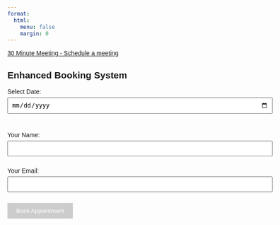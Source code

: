 ```yaml
---
format: 
  html:
    menu: false
    margin: 0
---
```



```{=html}
<script type="text/javascript" async src="https://static.zcal.co/embed/v1/embed.js"></script>
<div class="zcal-inline-widget"><a href="https://zcal.co/i/hk8TnbI7">30 Minute Meeting - Schedule a meeting</a></div>
```


```{=html}
<!DOCTYPE html>
<html lang="en">
<head>
  <meta charset="UTF-8">
  <meta name="viewport" content="width=device-width, initial-scale=1.0">
  <title>Enhanced Booking System</title>
  <style>
    body {
      font-family: Arial, sans-serif;
      max-width: 600px;
      margin: 20px auto;
      padding: 20px;
    }
    .form-group {
      margin-bottom: 15px;
    }
    label {
      display: block;
      margin-bottom: 5px;
    }
    input {
      width: 100%;
      padding: 8px;
      margin-bottom: 10px;
    }
    button {
      background-color: #4285f4;
      color: white;
      border: none;
      padding: 10px 20px;
      cursor: pointer;
    }
    button:disabled {
      background-color: #cccccc;
    }
    #result {
      margin-top: 20px;
      padding: 10px;
    }
    .success {
      background-color: #d4edda;
      color: #155724;
    }
    .error {
      background-color: #f8d7da;
      color: #721c24;
    }
    .time-slots {
      display: grid;
      grid-template-columns: repeat(auto-fill, minmax(150px, 1fr));
      gap: 10px;
      margin: 15px 0;
    }
    .time-slot {
      padding: 10px;
      border: 1px solid #ddd;
      border-radius: 4px;
      cursor: pointer;
      text-align: center;
    }
    .time-slot:hover {
      background-color: #f0f0f0;
    }
    .time-slot.selected {
      background-color: #4285f4;
      color: white;
    }
    .weekend-message {
      color: #856404;
      background-color: #fff3cd;
      padding: 10px;
      border-radius: 4px;
      margin: 10px 0;
    }
  </style>
</head>
<body>
  <h2>Enhanced Booking System</h2>

  <div class="form-group">
    <label for="date">Select Date:</label>
    <input type="date" id="date" required>
  </div>

  <div id="timeSlots" class="time-slots"></div> <!-- This is where time slots will appear -->

  <div class="form-group">
    <label for="name">Your Name:</label>
    <input type="text" id="name" required>
  </div>

  <div class="form-group">
    <label for="email">Your Email:</label>
    <input type="email" id="email" required>
  </div>

  <button onclick="submitBooking()" disabled>Book Appointment</button>

  <div id="result" style="display: none;"></div>

  <script>
    let selectedSlot = null;

    // Set min date to today and format it as dd/mm/yyyy
    const dateInput = document.getElementById('date');
    const today = new Date();
    dateInput.min = today.toISOString().split('T')[0];

    // Function to format date as dd/mm/yyyy
    function formatDate(date) {
      const day = date.getDate().toString().padStart(2, '0');
      const month = (date.getMonth() + 1).toString().padStart(2, '0');
      const year = date.getFullYear();
      return `${day}/${month}/${year}`;
    }

    dateInput.addEventListener('change', function() {
      const selectedDate = new Date(this.value);
      const dayOfWeek = selectedDate.getDay();
      
      if (dayOfWeek === 0 || dayOfWeek === 6) {
        showResult('Bookings are only available Monday through Friday.', false);
        document.getElementById('timeSlots').innerHTML = '';
        return;
      }
      
      fetchAvailableSlots(this.value);
    });

    dateInput.addEventListener('input', function() {
      const selectedDate = new Date(this.value);
      const dayOfWeek = selectedDate.getDay();
      
      if (dayOfWeek === 0 || dayOfWeek === 6) {
        this.setCustomValidity('Please select a weekday (Monday-Friday)');
      } else {
        this.setCustomValidity('');
      }
    });

    function fetchAvailableSlots(date) {
      const timeSlotsDiv = document.getElementById('timeSlots');
      timeSlotsDiv.innerHTML = 'Loading available time slots...';
      
      // Make the API call to the Google Apps Script Web App URL
      fetch('https://script.google.com/macros/s/AKfycbz3SOzZGbOKWckXPh4Kfv07V-v3Om_Zsz-FnjCIJfyL_uSBLZFNCWeKbLWIdpoalObZiA/exec?action=getSlots&date=' + encodeURIComponent(date))
        .then(response => response.json())
        .then(data => {
          if (data.success) {
            if (data.message) {
              timeSlotsDiv.innerHTML = `<div class="weekend-message">${data.message}</div>`;
            } else {
              displayTimeSlots(data.timeSlots); // Show time slots if available
            }
          } else {
            timeSlotsDiv.innerHTML = 'Error loading time slots: ' + data.message;
          }
        })
        .catch(error => {
          timeSlotsDiv.innerHTML = 'Error fetching time slots: ' + error.message;
        });
    }

    function displayTimeSlots(slots) {
      const timeSlotsDiv = document.getElementById('timeSlots');
      if (slots.length === 0) {
        timeSlotsDiv.innerHTML = 'No available time slots for this date.';
        return;
      }
      
      timeSlotsDiv.innerHTML = '';
      slots.forEach(slot => {
        const startTime = new Date(slot.start);
        const div = document.createElement('div');
        div.className = 'time-slot';
        div.textContent = startTime.toLocaleTimeString([], { 
          hour: '2-digit', 
          minute: '2-digit',
          hour12: true 
        });
        div.onclick = () => selectTimeSlot(slot, div);
        timeSlotsDiv.appendChild(div);
      });
    }

    function selectTimeSlot(slot, element) {
      const selected = document.querySelector('.time-slot.selected');
      if (selected) selected.classList.remove('selected');
      
      element.classList.add('selected');
      selectedSlot = slot;
      
      document.querySelector('button').disabled = false;
    }

    function submitBooking() {
      if (!selectedSlot) {
        showResult('Please select a time slot', false);
        return;
      }
      
      const name = document.getElementById('name').value;
      const email = document.getElementById('email').value;
      
      if (!name || !email) {
        showResult('Please fill in all fields', false);
        return;
      }
      
      const button = document.querySelector('button');
      button.disabled = true;
      button.textContent = 'Creating booking...';
      
      fetch('https://script.google.com/macros/s/AKfycbz3SOzZGbOKWckXPh4Kfv07V-v3Om_Zsz-FnjCIJfyL_uSBLZFNCWeKbLWIdpoalObZiA/exec?action=createBooking', {
        method: 'POST',
        headers: {
          'Content-Type': 'application/json'
        },
        body: JSON.stringify({
          startTime: selectedSlot.start,
          name: name,
          email: email
        })
      })
      .then(response => response.json())
      .then(data => {
        button.disabled = false;
        button.textContent = 'Book Appointment';
        showResult(data.message, data.success);
        
        if (data.success) {
          document.getElementById('name').value = '';
          document.getElementById('email').value = '';
          fetchAvailableSlots(document.getElementById('date').value);
        }
      })
      .catch(error => {
        button.disabled = false;
        button.textContent = 'Book Appointment';
        showResult('Error: ' + error.message, false);
      });
    }

    function showResult(message, isSuccess) {
      const resultDiv = document.getElementById('result');
      resultDiv.textContent = message;
      resultDiv.style.display = 'block';
      resultDiv.className = isSuccess ? 'success' : 'error';
    }
  </script>
</body>
</html>
```

